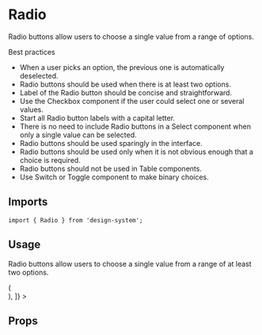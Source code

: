 

<Meta title="Design System/Atoms/Radio" component={Radio} />

# Radio

Radio buttons allow users to choose a single value from a range of options.

Best practices

- When a user picks an option, the previous one is automatically deselected.
- Radio buttons should be used when there is at least two options.
- Label of the Radio button should be concise and straightforward.
- Use the Checkbox component if the user could select one or several values.
- Start all Radio button labels with a capital letter.
- There is no need to include Radio buttons in a Select component when only a single value can be selected.
- Radio buttons should be used sparingly in the interface.
- Radio buttons should be used only when it is not obvious enough that a choice is required.
- Radio buttons should not be used in Table components.
- Use Switch or Toggle component to make binary choices.

## Imports

```tsx
import { Radio } from 'design-system';
```

## Usage

Radio buttons allow users to choose a single value from a range of at least two options.

<Canvas withSource="open">
  <Story
    name="Base"
    decorators={[
      (Story) => (
        <div
          style={{ display: 'flex', flexDirection: 'column', gap: '0.5rem' }}
        >
          <Story />
        </div>
      ),
    ]}
  >
    <Radio id="radio-1" name="theme" value="dark" label="Dark Mode" />
    <Radio
      id="radio-2"
      name="theme"
      value="light"
      selected
      label="Light Mode"
    />
  </Story>
</Canvas>

## Props

<ArgsTable of={Radio} />
